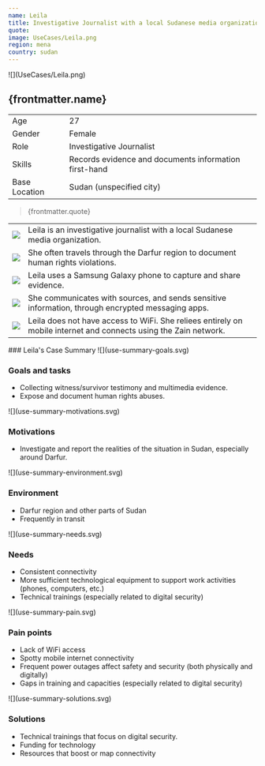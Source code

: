 ```yaml
---
name: Leila
title: Investigative Journalist with a local Sudanese media organization
quote:
image: UseCases/Leila.png
region: mena
country: sudan
---
```



<ProfileSection>
![](UseCases/Leila.png)

## **{frontmatter.name}**

|               |                                                       |
| ------------- | ----------------------------------------------------- |
| Age           | 27                                                    |
| Gender        | Female                                                |
| Role          | Investigative Journalist                              |
| Skills        | Records evidence and documents information first-hand |
| Base Location | Sudan (unspecified city)                              |

> {frontmatter.quote}

|                    |                                                                                                                  |
| ------------------ | ---------------------------------------------------------------------------------------------------------------- |
| ![](checkmark.svg) | Leila is an investigative journalist with a local Sudanese media organization.                                   |
| ![](folder.svg)    | She often travels through the Darfur region to document human rights violations.                                 |
| ![](play.svg)      | Leila uses a Samsung Galaxy phone to capture and share evidence.                                                 |
| ![](website.svg)   | She communicates with sources, and sends sensitive information, through encrypted messaging apps.                |
| ![](squares.svg)   | Leila does not have access to WiFi. She reliees entirely on mobile internet and connects using the Zain network. |

</ProfileSection>
<AchievementsSection>
    ### Leila's Case Summary

<AchievementItem>
![](use-summary-goals.svg)

### Goals and tasks

- Collecting witness/survivor testimony and multimedia evidence.
- Expose and document human rights abuses.

</AchievementItem>
<AchievementItem>
![](use-summary-motivations.svg)

### Motivations

- Investigate and report the realities of the situation in Sudan, especially around Darfur.

</AchievementItem>
<AchievementItem>
![](use-summary-environment.svg)

### Environment

- Darfur region and other parts of Sudan
- Frequently in transit

</AchievementItem>
<AchievementItem>
![](use-summary-needs.svg)

### Needs

- Consistent connectivity
- More sufficient technological equipment to support work activities (phones, computers, etc.)
- Technical trainings (especially related to digital security)

</AchievementItem>
<AchievementItem>
![](use-summary-pain.svg)

### Pain points

- Lack of WiFi access
- Spotty mobile internet connectivity
- Frequent power outages affect safety and security (both physically and digitally)
- Gaps in training and capacities (especially related to digital security)

</AchievementItem>
<AchievementItem>
![](use-summary-solutions.svg)

### Solutions

- Technical trainings that focus on digital security.
- Funding for technology
- Resources that boost or map connectivity

</AchievementItem>
</AchievementsSection>
